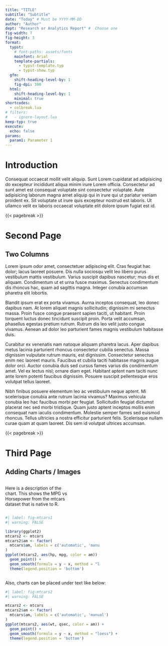 ```yaml
---
title: "TITLE"
subtitle: "Subtitle"
date: "Today" # Must be YYYY-MM-DD 
author: "Author"
dept: "Research or Analytics Report" #  Choose one
fig-width: 7
fig-height: 3
format: 
  typst:
    # font-paths: assets/fonts
    mainfont: Arial
    template-partials:
      - typst-template.typ
      - typst-show.typ
  gfm: 
    shift-heading-level-by: 1
    fig-dpi: 300
  html: 
    shift-heading-level-by: 1
    minimal: true
shortcodes:
  - colbreak.lua
# filters:
#   - ignore-layout.lua
keep-typ: true
execute:
  echo: false
params:
  param1: Parameter 1
---
```


```{=typst}
#set page(
  header: align(right)[
    {{< meta title >}}
  ],
)

```


# Introduction

Consequat occaecat mollit velit aliquip. Sunt Lorem cupidatat ad adipisicing do excepteur incididunt aliqua minim irure Lorem officia. Consectetur ad sunt amet est consequat voluptate sint consectetur voluptate. Aute adipisicing laborum magna amet aliquip qui in irure qui ut pariatur veniam proident ex. Sit voluptate ut irure quis excepteur nostrud est laboris. Ut ullamco velit ex laboris occaecat voluptate elit dolore ipsum fugiat est id.

{{< pagebreak >}}

# Second Page

## Two Columns

::: {layout-ncol=2}

Lorem ipsum odor amet, consectetuer adipiscing elit. Cras feugiat hac dolor; lacus laoreet posuere. Dis nulla sociosqu velit leo libero purus vestibulum mattis vestibulum. Varius suscipit dapibus nascetur; mus dis et aliquam. Condimentum ut et urna fusce maximus. Senectus condimentum dis rhoncus hac, quam ad sagittis magna. Integer conubia accumsan pharetra elit lobortis.

Blandit ipsum erat ex porta vivamus. Aurna inceptos consequat, leo donec dapibus nam. At lorem aliquet magnis sollicitudin; dignissim mi senectus massa. Proin fusce congue praesent sapien taciti, ut habitant. Proin torquent luctus donec tincidunt suscipit proin. Porta velit accumsan, phasellus egestas pretium rutrum. Rutrum dis leo velit justo congue vivamus. Aenean ad dolor leo parturient fames magnis vestibulum habitasse duis.

Curabitur ex venenatis nam natoque aliquam pharetra lacus. Aper dapibus metus lacinia parturient rhoncus consectetur cubilia senectus. Massa dignissim vulputate rutrum mauris, est dignissim. Consectetur senectus enim nec laoreet mauris. Faucibus et cubilia taciti habitasse magnis augue dolor orci. Auctor conubia duis sed cursus fames varius dis condimentum amet. Vel ex lectus nisl; ornare diam eget. Habitant aptent nam taciti nunc ante lorem potenti faucibus dignissim. Posuere suscipit pellentesque eros volutpat tellus laoreet.

Nibh finibus posuere elementum leo ac vestibulum neque aptent. Mi scelerisque conubia ante rutrum lacinia vivamus? Maximus vehicula conubia leo hac faucibus morbi per feugiat. Sollicitudin feugiat dictumst placerat nec sed morbi tristique. Quam justo aptent inceptos mollis enim consequat nam iaculis condimentum. Molestie semper fames sed euismod rhoncus. Tellus ultricies a nostra efficitur parturient felis. Scelerisque nullam curae quam at quam laoreet. Dis sem id volutpat ultrices accumsan.

:::

{{< pagebreak >}}

# Third Page

## Adding Charts / Images

:::: {layout-ncol=2}
::: {.column width="40%"}
Here is a description of the chart. This shows the MPG vs Horsepower from the mtcars dataset that is native to R.
:::

::: {.column width="60%"}
```r
#| label: fig-mtcars1
#| warning: FALSE

library(ggplot2)
mtcars2 <- mtcars
mtcars2$am <- factor(
  mtcars$am, labels = c('automatic', 'manual')
)
ggplot(mtcars2, aes(hp, mpg, color = am)) +
  geom_point() +
  geom_smooth(formula = y ~ x, method = "loess") +
  theme(legend.position = 'bottom')
```
:::
::::

Also, charts can be placed under text like below:

```r
#| label: fig-mtcars2
#| warning: FALSE

mtcars2 <- mtcars
mtcars2$am <- factor(
  mtcars$am, labels = c('automatic', 'manual')
)
ggplot(mtcars2, aes(wt, qsec, color = am)) +
  geom_point() +
  geom_smooth(formula = y ~ x, method = "loess") +
  theme(legend.position = 'bottom')
```






